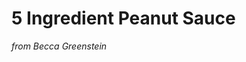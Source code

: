 # 5 Ingredient Peanut Sauce
_from Becca Greenstein_
\begin{recipe}{5 Ingredient Peanut Sauce}{5 servings}{5 minutes}
\ingredient[\fr12]{cups}{salted peanut butter (or almond butter, or sunflower butter)}
\ingredient[2-3]{Tbsp}{gluten free tamari (or soy sauce, or coconut aminos)}
\ingredient[1-2]{Tbsp}{maple syrup (or another sweetener of choice)}
\ingredient[1]{tsp}{chili garlic sauce(or 1 Thai red chili, minced, or \fr14 tsp red pepper flake}
\ingredient[2-3]{Tbsp}{lime juice}

To a medium mixing bowl add (starting with the amount at the lower end of the measurement range where applicable) peanut butter, tamari, maple syrup, lime juice, chili sauce, and whisk to combine.

\ingredient[\fr14]{cups}{water}

Add water a little at a time until a thick but pourable sauce is achieved.

\newstep Taste and adjust seasonings as needed (i.e. maple syrup for sweetness, chili garlic sauce for heat). If too thin, add more nut butter. If too thick, add momre water.
\newstep Serve over pad thai, spring rolls, stir fry, etc.

\end{recipe}

<!-- Type: Sauce -->
<!-- Cook: rlgreenst -->
